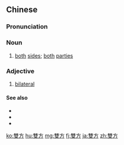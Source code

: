 {{also|双方}}
==Chinese==
{{zh-forms|s=双方}}

===Pronunciation===
{{zh-pron
|m=shuāngfāng
|ma=Zh-shuangfang.ogg
|c=soeng1 fong1
|h=pfs=sûng-fông
|mn=qz:sang-hong/tw,xm,zz:siang-hong/qz,xm:song-hong
|cat=n
}}

===Noun===
{{zh-noun}}

# [[both]] [[side]]s; [[both]] [[party|parties]]
#: {{zh-x|本 合同{tong} 一式貳份， 甲 乙 雙方 各 執 一 份。|This contract is in duplicate; '''both parties''' hold one copy each.}}
#: {{zh-x|本 協議 自 雙方 簽署 之 日 起 生效。|This agreement shall come into effect upon the date of signing of '''both parties'''.}}

===Adjective===
{{zh-adj}}

# [[bilateral]]

====See also====
* {{zh-l|甲方}}
* {{zh-l|一方}}
* {{zh-l|乙方}}

{{zh-cat|Elementary}}

[[ko:雙方]]
[[hu:雙方]]
[[mg:雙方]]
[[fj:雙方]]
[[ja:雙方]]
[[zh:雙方]]